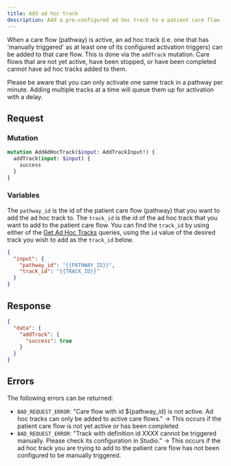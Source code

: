 ```yaml
---
title: Add ad hoc track
description: Add a pre-configured ad hoc track to a patient care flow (pathway)
---
```


When a care flow (pathway) is active, an ad hoc track (i.e. one that has 'manually triggered' as at least one of its configured activation triggers) can be added to that care flow. This is done via the `addTrack` mutation. Care flows that are not yet active, have been stopped, or have been completed cannot have ad hoc tracks added to them.

<Alert title="Rate limits on tracks">
  <p>
      Please be aware that you can only activate one same track in a pathway per minute. Adding multiple tracks at a time will queue them up for activation with a delay.
  </p>
</Alert>

## Request

### Mutation

```graphql
mutation AddAdHocTrack($input: AddTrackInput!) {
  addTrack(input: $input) {
    success
  }
}
```

### Variables

The `pathway_id` is the id of the patient care flow (pathway) that you want to add the ad hoc track to. The `track_id` is the id of the ad hoc track that you want to add to the patient care flow. You can find the `track_id` by using either of the [Get Ad Hoc Tracks](/awell-orchestration/api-reference/queries/get-ad-hoc-tracks) queries, using the `id` value of the desired track you wish to add as the `track_id` below.

```json
{
  "input": {
    "pathway_id": "{{PATHWAY_ID}}",
    "track_id": "{{TRACK_ID}}"
  }
}
```

## Response

```json
{
  "data": {
    "addTrack": {
      "success": true
    }
  }
}
```

## Errors

The following errors can be returned:

- `BAD_REQUEST_ERROR`: "Care flow with id ${pathway_id} is not active. Ad hoc tracks can only be added to active care flows." -> This occurs if the patient care flow is not yet active or has been completed
- `BAD_REQUEST_ERROR`: "Track with definition id XXXX cannot be triggered manually. Please check its configuration in Studio." -> This occurs if the ad hoc track you are trying to add to the patient care flow has not been configured to be manually triggered.
